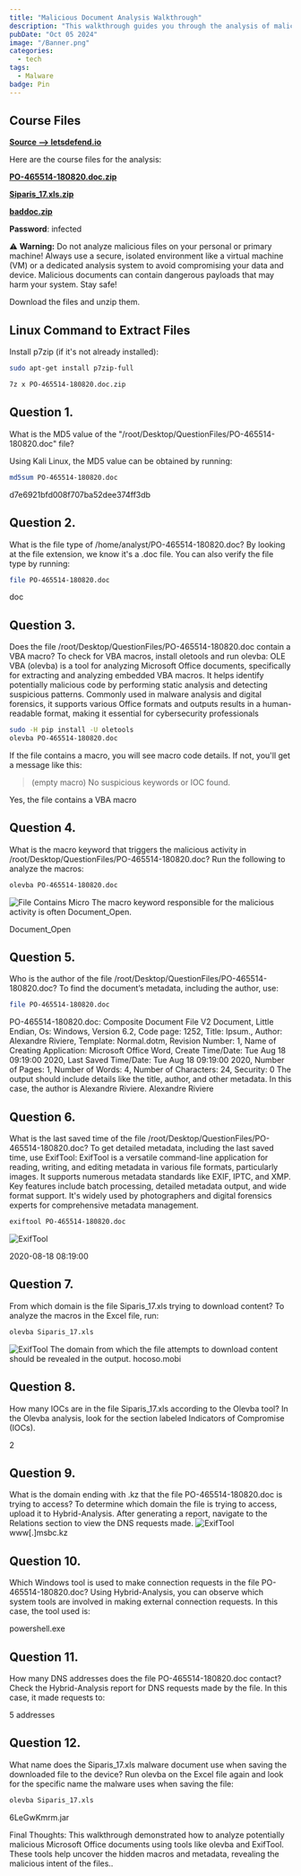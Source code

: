 ```yaml
---
title: "Malicious Document Analysis Walkthrough"
description: "This walkthrough guides you through the analysis of malicious documents using various tools and techniques."
pubDate: "Oct 05 2024"
image: "/Banner.png"
categories:
  - tech
tags:
  - Malware
badge: Pin
---
```




## Course Files

[**Source --> letsdefend.io**](https://app.letsdefend.io/training/lesson_detail/analysis-with-sandboxes)

Here are the course files for the analysis:

[**PO-465514-180820.doc.zip**](https://letsdefend-images.s3.us-east-2.amazonaws.com/Courses/MaliciousDocumentAnalysis-Malware-Samples/PO-465514-180820.doc.zip)

[**Siparis_17.xls.zip**](https://letsdefend-images.s3.us-east-2.amazonaws.com/Courses/MaliciousDocumentAnalysis-Malware-Samples/Siparis_17.xls.zip)

[**baddoc.zip**](https://letsdefend-images.s3.us-east-2.amazonaws.com/Courses/MaliciousDocumentAnalysis-Malware-Samples/baddoc.zip)

**Password**: infected

<Warning>⚠️ **Warning:** Do not analyze malicious files on your personal or primary machine! Always use a secure, isolated environment like a virtual machine (VM) or a dedicated analysis system to avoid compromising your data and device. Malicious documents can contain dangerous payloads that may harm your system. Stay safe!</Warning>

Download the files and unzip them.


## Linux Command to Extract Files
Install p7zip (if it's not already installed):

```bash
sudo apt-get install p7zip-full
```
```bash
7z x PO-465514-180820.doc.zip
```

## Question 1.
 What is the MD5 value of the "/root/Desktop/QuestionFiles/PO-465514-180820.doc" file?

Using Kali Linux, the MD5 value can be obtained by running:

```bash
md5sum PO-465514-180820.doc
```

<Collapse title="View Answer.">
  <Success>d7e6921bfd008f707ba52dee374ff3db</Success>
</Collapse>

## Question 2. 
What is the file type of /home/analyst/PO-465514-180820.doc?
By looking at the file extension, we know it's a .doc file. You can also verify the file type by running:

```bash
file PO-465514-180820.doc
```
<Collapse title="View Answer.">
  <Success>doc</Success>
</Collapse>


## Question 3. 
Does the file /root/Desktop/QuestionFiles/PO-465514-180820.doc contain a VBA macro?
To check for VBA macros, install oletools and run olevba:
<Info> OLE VBA (olevba) is a tool for analyzing Microsoft Office documents, specifically for extracting and analyzing embedded VBA macros. It helps identify potentially malicious code by performing static analysis and detecting suspicious patterns. Commonly used in malware analysis and digital forensics, it supports various Office formats and outputs results in a human-readable format, making it essential for cybersecurity professionals </Info>

```bash
sudo -H pip install -U oletools
olevba PO-465514-180820.doc
```
If the file contains a macro, you will see macro code details. If not, you'll get a message like this:
> (empty macro)
> No suspicious keywords or IOC found.

<Collapse title="View Answer.">
  <Success>Yes, the file contains a VBA macro</Success>
</Collapse>


## Question 4. 
What is the macro keyword that triggers the malicious activity in /root/Desktop/QuestionFiles/PO-465514-180820.doc?
Run the following to analyze the macros:

```bash
olevba PO-465514-180820.doc
```
![File Contains Micro](/main/microKey.PNG)
The macro keyword responsible for the malicious activity is often Document_Open.

<Collapse title="View Answer.">
  <Success>Document_Open</Success>
</Collapse>

## Question 5. 
Who is the author of the file /root/Desktop/QuestionFiles/PO-465514-180820.doc?
To find the document’s metadata, including the author, use:

```bash
file PO-465514-180820.doc
```

<Collapse title="sample output">
 PO-465514-180820.doc: Composite Document File V2 Document, Little Endian, Os: Windows, Version 6.2, Code page: 1252, Title: Ipsum., Author: Alexandre Riviere, Template: Normal.dotm, Revision Number: 1, Name of Creating Application: Microsoft Office Word, Create Time/Date: Tue Aug 18 09:19:00 2020, Last Saved Time/Date: Tue Aug 18 09:19:00 2020, Number of Pages: 1, Number of Words: 4, Number of Characters: 24, Security: 0
</Collapse>
The output should include details like the title, author, and other metadata. In this case, the author is Alexandre Riviere.

<Collapse title="View Answer.">
<Success>Alexandre Riviere</Success>
</Collapse>

## Question 6.
What is the last saved time of the file /root/Desktop/QuestionFiles/PO-465514-180820.doc?
To get detailed metadata, including the last saved time, use ExifTool:
<Info>ExifTool is a versatile command-line application for reading, writing, and editing metadata in various file formats, particularly images. It supports numerous metadata standards like EXIF, IPTC, and XMP. Key features include batch processing, detailed metadata output, and wide format support. It's widely used by photographers and digital forensics experts for comprehensive metadata management.</Info>

```bash
exiftool PO-465514-180820.doc
```
![ExifTool](/main/lastmodified_date.PNG)

<Collapse title="View Answer.">
<Success>2020-08-18 08:19:00</Success>
</Collapse>

## Question 7.
From which domain is the file Siparis_17.xls trying to download content?
To analyze the macros in the Excel file, run:

```bash
olevba Siparis_17.xls
```
![ExifTool](/main/domains.PNG)
The domain from which the file attempts to download content should be revealed in the output.
<Collapse title="View Answer.">
<Success>hocoso.mobi</Success>
</Collapse>

## Question 8. 
How many IOCs are in the file Siparis_17.xls according to the Olevba tool?
In the Olevba analysis, look for the section labeled Indicators of Compromise (IOCs).

<Collapse title="View Answer.">
<Success>2</Success>
</Collapse>

## Question 9. 
What is the domain ending with .kz that the file PO-465514-180820.doc is trying to access?
To determine which domain the file is trying to access, upload it to Hybrid-Analysis. After generating a report, navigate to the Relations section to view the DNS requests made.
![ExifTool](/main/hybrid.PNG)
<Collapse title="View Answer.">
<Success>www[.]msbc.kz</Success>
</Collapse>

## Question 10.
Which Windows tool is used to make connection requests in the file PO-465514-180820.doc?
Using Hybrid-Analysis, you can observe which system tools are involved in making external connection requests. In this case, the tool used is:

<Collapse title="View Answer.">
<Success>powershell.exe</Success>
</Collapse>

## Question 11. 
How many DNS addresses does the file PO-465514-180820.doc contact?
Check the Hybrid-Analysis report for DNS requests made by the file. In this case, it made requests to:

<Collapse title="View Answer.">
<Success>5 addresses</Success>
</Collapse>

## Question 12. 
What name does the Siparis_17.xls malware document use when saving the downloaded file to the device?
Run olevba on the Excel file again and look for the specific name the malware uses when saving the file:

```bash
olevba Siparis_17.xls
```
<Collapse title="View Answer.">
<Success>6LeGwKmrm.jar</Success>
</Collapse>

<Info>Final Thoughts: This walkthrough demonstrated how to analyze potentially malicious Microsoft Office documents using tools like olevba and ExifTool. These tools help uncover the hidden macros and metadata, revealing the malicious intent of the files..</Info>

